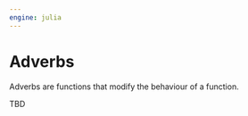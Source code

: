 ```yaml
---
engine: julia
---
```


# Adverbs

Adverbs are functions that modify the behaviour of a function.

TBD